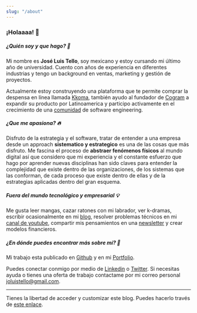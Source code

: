 ```yaml
---
slug: "/about"
---
```


### ¡Holaaaa! 👋 

##### ¿Quién soy y que hago? 🧐

Mi nombre es **José Luis Tello**, soy mexicano y estoy cursando mi último año de universidad. Cuento con años de experiencia en diferentes industrias y tengo un background en ventas, marketing y gestión de proyectos.

Actualmente estoy construyendo una plataforma que te permite comprar la despensa en línea llamada [Kkoma](https://github.com/joseluistello/Kkoma-Food), también ayudo al fundador de [Cogram](https://www.cogram.com/) a expandir su producto por Latinoamerica y participo activamente en el crecimiento de una [comunidad](https://discord.gg/VxVR5BBeN2) de software engineering.

##### ¿Que me apasiona? 🔥

Disfruto de la estrategia y el software, tratar de entender a una empresa desde un approach **sistematico y estrategico** es una de las cosas que más disfruto. Me fascina el proceso de **abstraer fenómenos físicos** al mundo digital así que considero que mi experiencia y el constante esfuerzo que hago por aprender nuevas disciplinas han sido claves para entender la complejidad que existe dentro de las organizaciones, de los sistemas que las conforman, de cada proceso que existe dentro de ellas y de la estrategias aplicadas dentro del gran esquema.  

##### Fuera del mundo tecnológico y empresarial 💡 

Me gusta leer mangas, cazar ratones con mi labrador, ver k-dramas, escribir ocasionalmente en mi [blog](https://joseluistello.live/), resolver problemas técnicos en mi [canal de youtube](https://www.youtube.com/channel/UCshLQ0sIzkzHlhnlZN8kiVw), compartir mis pensamientos en una [newsletter](https://simplificandola.substack.com/about?utm_source=menu-dropdown) y crear modelos financieros.

##### ¿En dónde puedes encontrar más sobre mí? 👀

Mi trabajo esta publicado en [Github](https://github.com/joseluistello) y en mi [Portfolio](https://joseluistello.github.io/).

Puedes conectar conmigo por medio de [Linkedin](https://www.linkedin.com/in/joseluistello/) o [Twitter](https://twitter.com/jotaele_tello). Si necesitas ayuda o tienes una oferta de trabajo contactame por mi correo personal joluistello@gmail.com.

---

Tienes la libertad de acceder y customizar este blog. Puedes hacerlo través de [este enlace](https://github.com/joseluistello/Blog).



